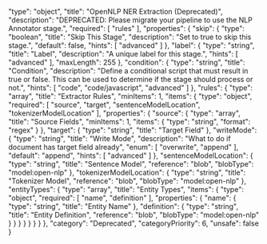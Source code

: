   "type": "object",
  "title": "OpenNLP NER Extraction (Deprecated)",
  "description": "DEPRECATED: Please migrate your pipeline to use the NLP Annotator stage.",
  "required": [
    "rules"
  ],
  "properties": {
    "skip": {
      "type": "boolean",
      "title": "Skip This Stage",
      "description": "Set to true to skip this stage.",
      "default": false,
      "hints": [
        "advanced"
      ]
    },
    "label": {
      "type": "string",
      "title": "Label",
      "description": "A unique label for this stage.",
      "hints": [
        "advanced"
      ],
      "maxLength": 255
    },
    "condition": {
      "type": "string",
      "title": "Condition",
      "description": "Define a conditional script that must result in true or false. This can be used to determine if the stage should process or not.",
      "hints": [
        "code",
        "code/javascript",
        "advanced"
      ]
    },
    "rules": {
      "type": "array",
      "title": "Extractor Rules",
      "minItems": 1,
      "items": {
        "type": "object",
        "required": [
          "source",
          "target",
          "sentenceModelLocation",
          "tokenizerModelLocation"
        ],
        "properties": {
          "source": {
            "type": "array",
            "title": "Source Fields",
            "minItems": 1,
            "items": {
              "type": "string",
              "format": "regex"
            }
          },
          "target": {
            "type": "string",
            "title": "Target Field"
          },
          "writeMode": {
            "type": "string",
            "title": "Write Mode",
            "description": "What to do if document has target field already",
            "enum": [
              "overwrite",
              "append"
            ],
            "default": "append",
            "hints": [
              "advanced"
            ]
          },
          "sentenceModelLocation": {
            "type": "string",
            "title": "Sentence Model",
            "reference": "blob",
            "blobType": "model:open-nlp"
          },
          "tokenizerModelLocation": {
            "type": "string",
            "title": "Tokenizer Model",
            "reference": "blob",
            "blobType": "model:open-nlp"
          },
          "entityTypes": {
            "type": "array",
            "title": "Entity Types",
            "items": {
              "type": "object",
              "required": [
                "name",
                "definition"
              ],
              "properties": {
                "name": {
                  "type": "string",
                  "title": "Entity Name"
                },
                "definition": {
                  "type": "string",
                  "title": "Entity Definition",
                  "reference": "blob",
                  "blobType": "model:open-nlp"
                }
              }
            }
          }
        }
      }
    }
  },
  "category": "Deprecated",
  "categoryPriority": 6,
  "unsafe": false
}
